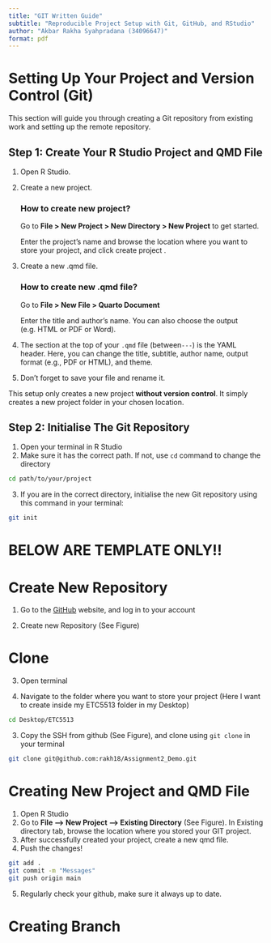 ```yaml
---
title: "GIT Written Guide"
subtitle: "Reproducible Project Setup with Git, GitHub, and RStudio"
author: "Akbar Rakha Syahpradana (34096647)"
format: pdf
---
```


# Setting Up Your Project and Version Control (Git)

This section will guide you through creating a Git repository from existing work and setting up the remote repository.

## Step 1: Create Your R Studio Project and QMD File

1.  Open R Studio.

2.  Create a new project.

    ::: callout-note
    ### How to create new project?

    Go to **File \> New Project \> New Directory \> New Project** to get started.

    Enter the project's name and browse the location where you want to store your project, and click create project .
    :::

3.  Create a new .qmd file.

    ::: callout-note
    ### How to create new .qmd file?

    Go to **File \> New File \> Quarto Document**

    Enter the title and author's name. You can also choose the output (e.g. HTML or PDF or Word).
    :::

4.  The section at the top of your `.qmd` file (between`---`) is the YAML header. Here, you can change the title, subtitle, author name, output format (e.g., PDF or HTML), and theme.

5.  Don't forget to save your file and rename it.

::: callout-caution
This setup only creates a new project **without version control**. It simply creates a new project folder in your chosen location.
:::

## Step 2: Initialise The Git Repository

1.  Open your terminal in R Studio
2.  Make sure it has the correct path. If not, use `cd` command to change the directory

``` bash
cd path/to/your/project
```

3.  If you are in the correct directory, initialise the new Git repository using this command in your terminal:

``` bash
git init
```

# BELOW ARE TEMPLATE ONLY!!

# Create New Repository

1.  Go to the [GitHub](https://github.com) website, and log in to your account

2.  Create new Repository (See Figure)

# Clone

3.  Open terminal

4.  Navigate to the folder where you want to store your project (Here I want to create inside my ETC5513 folder in my Desktop)

``` bash
cd Desktop/ETC5513
```

3.  Copy the SSH from github (See Figure), and clone using `git clone` in your terminal

``` bash
git clone git@github.com:rakh18/Assignment2_Demo.git
```

# Creating New Project and QMD File

1.  Open R Studio
2.  Go to **File --\> New Project --\> Existing Directory** (See Figure). In Existing directory tab, browse the location where you stored your GIT project.
3.  After successfully created your project, create a new qmd file.
4.  Push the changes!

``` bash
git add .
git commit -m "Messages"
git push origin main
```

5.  Regularly check your github, make sure it always up to date.

# Creating Branch
